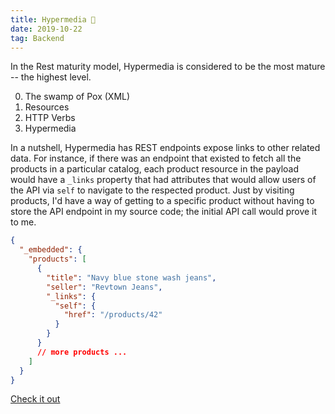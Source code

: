 ```yaml
---
title: Hypermedia 🤔
date: 2019-10-22
tag: Backend
---
```


In the Rest maturity model, Hypermedia is considered to be the most mature --
the highest level.

0. The swamp of Pox (XML)
1. Resources
1. HTTP Verbs
1. Hypermedia

In a nutshell, Hypermedia has REST endpoints expose links to other related data.
For instance, if there was an endpoint that existed to fetch all the products in
a particular catalog, each product resource in the payload would have a `_links`
property that had attributes that would allow users of the API via `self` to
navigate to the respected product. Just by visiting products, I'd have a way of
getting to a specific product without having to store the API endpoint in my
source code; the initial API call would prove it to me.

```json:title=products.json
{
  "_embedded": {
    "products": [
      {
        "title": "Navy blue stone wash jeans",
        "seller": "Revtown Jeans",
        "_links": {
          "self": {
            "href": "/products/42"
          }
        }
      }
      // more products ...
    ]
  }
}
```

[Check it out](https://reflectoring.io/rest-hypermedia/)
